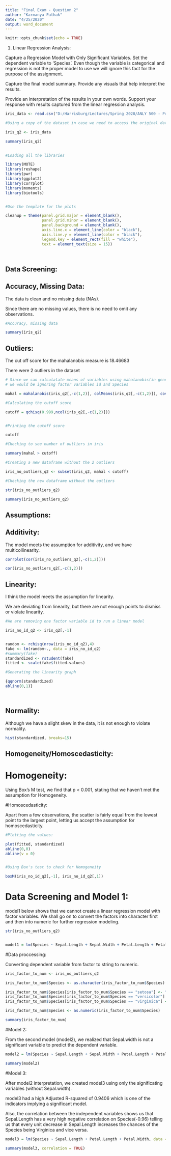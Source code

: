 ```yaml
---
title: "Final Exam - Question 2"
author: "Karmanya Pathak"
date: "4/25/2020"
output: word_document
---
```


```r
knitr::opts_chunk$set(echo = TRUE)
```

(1) Linear Regression Analysis:

Capture a  Regression Model with Only Significant Variables.  Set the dependent variable to 'Species'. Even though the variable is categorical and regression is not the proper model to use we will ignore this fact for the purpose of the assignment.

Capture the final model summary. Provide any visuals that help interpret the results. 

Provide an interpretation of the results in your own words.  Support your response with results captured from the linear regression analysis.

```r

iris_data <- read.csv("D:/Harrisburg/Lectures/Spring 2020/ANLY 500 - Principles of Analytics I/Final Exam/Question 2/iris_exams.csv")

#Using a copy of the dataset in case we need to access the original data

iris_q2 <- iris_data

summary(iris_q2)
  

```


```r

#Loading all the libraries

library(MOTE)
library(reshape)
library(pwr)
library(ggplot2)
library(corrplot)
library(moments)
library(biotools)


#Use the template for the plots

cleanup = theme(panel.grid.major = element_blank(), 
                panel.grid.minor = element_blank(), 
                panel.background = element_blank(), 
                axis.line.x = element_line(color = "black"),
                axis.line.y = element_line(color = "black"),
                legend.key = element_rect(fill = "white"),
                text = element_text(size = 15))
  



```



## Data Screening:

## Accuracy, Missing Data:

The data is clean and no missing data (NAs).

Since there are no missing values, there is no need to omit any observations.

```r

#Accuracy, missing data

summary(iris_q2)


```


## Outliers:

The cut off score for the mahalanobis measure is 18.46683

There were 2 outliers in the dataset


```r

# Since we can calculatate means of variables using mahalanobis(in general as well) on only numeric variables, 
# we would be ignoring factor variables id and Species

mahal = mahalanobis(iris_q2[,-c(1,2)], colMeans(iris_q2[,-c(1,2)]), cov(iris_q2[,-c(1,2)]))

#Calculating the cutoff score

cutoff = qchisq(0.999,ncol(iris_q2[,-c(1,2)]))


#Printing the cutoff score

cutoff

#Checking to see number of outliers in iris

summary(mahal > cutoff)

#Creating a new dataframe without the 2 outliers

iris_no_outliers_q2 <- subset(iris_q2, mahal < cutoff)

#Checking the new dataframe without the outliers

str(iris_no_outliers_q2)

summary(iris_no_outliers_q2)


```



## Assumptions:

## Additivity:

The model meets the assumption for additivity, and we have multicollinearity.

```r

corrplot(cor(iris_no_outliers_q2[,-c(1,2)]))

cor(iris_no_outliers_q2[,-c(1,2)])


```


## Linearity: 

I think the model meets the assumption for linearity.

We are deviating from linearity, but there are not enough points to dismiss or violate linearity.

```r

#We are removing one factor variable id to run a linear model

iris_no_id_q2 <- iris_q2[,-1]


random <- rchisq(nrow(iris_no_id_q2),4)
fake <- lm(random~., data = iris_no_id_q2)
#summary(fake)
standardized <- rstudent(fake)
fitted <- scale(fake$fitted.values)

#Generating the linearity graph

{qqnorm(standardized)
abline(0,1)}




```



## Normality: 


Although we have a slight skew in the data, it is not enough to violate normality.


```r


hist(standardized, breaks=15)


```


## Homogeneity/Homoscedasticity: 

# Homogeneity:

Using Box's M test, we find that p < 0.001, stating that we haven't met the assumption for Homogeneity.


#Homoscedasticity:

Apart from a few observations, the scatter is fairly equal from the lowest point to the largest point, letting us accept the assumption for homoscedasticity.




```r

#Plotting the values:

plot(fitted, standardized) 
abline(0,0)
abline(v = 0)


#Using Box's test to check for Homogeneity

boxM(iris_no_id_q2[,-1], iris_no_id_q2[,1])


```

# Data Screening and Model 1:

model1 below shows that we cannot create a linear regression model with factor variables. 
We shall go on to convert the factors into character first and then into numeric for further regression modeling.


```r

str(iris_no_outliers_q2)


model1 = lm(Species ~ Sepal.Length + Sepal.Width + Petal.Length + Petal.Width, data = iris_no_outliers_q2)


```

#Data proccessing:

Converting dependent variable from factor to string to numeric.

```r

iris_factor_to_num <- iris_no_outliers_q2

iris_factor_to_num$Species <- as.character(iris_factor_to_num$Species)

iris_factor_to_num$Species[iris_factor_to_num$Species == "setosa"] <- "1"
iris_factor_to_num$Species[iris_factor_to_num$Species == "versicolor"] <- "2"
iris_factor_to_num$Species[iris_factor_to_num$Species == "virginica"] <- "3"

iris_factor_to_num$Species <- as.numeric(iris_factor_to_num$Species)

summary(iris_factor_to_num)

```


#Model 2:

From the second model (model2), we realized that Sepal.width is not a significant variable to predict the dependent variable.

```r

model2 = lm(Species ~ Sepal.Length + Sepal.Width + Petal.Length + Petal.Width, data = iris_factor_to_num)

summary(model2)
```


#Model 3:

After model2 interpretation, we created model3 using only the significating variables (without Sepal.width).

model3 had a high Adjusted R-squared of 0.9406 which is one of the indicators implying a significant model.

Also, the correlation between the independent variables shows us that Sepal.Length has a very high negative correlation on Species(-0.96) telling us that every unit decrease in Sepal.Length increases the chances of the Species being Virginica and vice versa.


```r
model3 = lm(Species ~ Sepal.Length + Petal.Length + Petal.Width, data = iris_factor_to_num)

summary(model3, correlation = TRUE)
```
